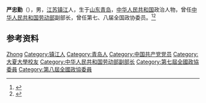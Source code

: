 '''严忠勤'''（{{bd|1928年|12月|2007年|6月21日}}），男，[[江苏|江苏]][[镇江|镇江]]人，生于[[山东|山东]][[青岛|青岛]]，[[中华人民共和国|中华人民共和国]]政治人物，曾任[[中华人民共和国劳动部|中华人民共和国劳动部]]副部长，曾任第七、八届全国政协委员。<ref>{{Cite book|title=中华人民共和国职官志|author=何虎生, 李耀东, 向常福主编|publisher=中国社会出版社|year=2003|isbn=9787800883934|location=北京|pages=}}</ref><ref>{{Cite book|title=历届全国政协委员人名辞典|author=|publisher=中国国际广播出版社|year=1996|isbn=9787507813746|location=北京|pages=}}</ref>

== 参考资料 ==
{{reflist}}

{{Authority control}}
{{DEFAULTSORT:Yan}}
[[Category:严姓|Zhong]]
[[Category:镇江人|Category:镇江人]]
[[Category:青岛人|Category:青岛人]]
[[Category:中国共产党党员|Category:中国共产党党员]]
[[Category:大夏大學校友|Category:大夏大學校友]]
[[Category:中华人民共和国劳动部副部长|Category:中华人民共和国劳动部副部长]]
[[Category:第七屆全國政協委員|Category:第七屆全國政協委員]]
[[Category:第八屆全國政協委員|Category:第八屆全國政協委員]]

{{中国人物小作品}}